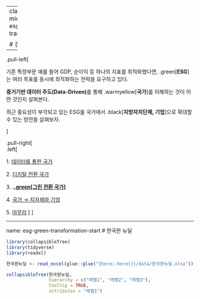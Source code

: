 
---
class: inverse, middle
name: esg-green-transformation

# 강의 개요

----

.pull-left[

기존 특정부문 예를 들어 GDP, 순이익 등 하나의 지표를 최적화했다면, .green[**ESG**]는 여러 목표를 동시에 최적화하는 전략을 요구하고 있다.

**증거기반 데이터 주도(Data-Driven)**를 통해 .warmyellow[**국가**]를 이해하는 것이 어떤 것인지 살펴본다.

최근 중요성이 부각되고 있는 ESG를 국가에서 .black[**지방자치단체, 기업**]으로 확대할 수 있는 방안을 살펴보자. 

]

.pull-right[   
.left[

1\. [데이터를 통한 국가](#esg-country)

2\. [디지털 전환 국가](#esg-digital-country)

3\. **.[.green[그린 전환 국가]](#esg-green-transformation)**

4\. [국가 &rarr; 지자체와 기업](#from-country-to-company)

5\. [마무리](#goodbye) 
]
] <!--end of right-column-->
   
---
name: esg-green-transformation-start
# 한국판 뉴딜 

```r
library(collapsibleTree)
library(tidyverse)
library(readxl)

한국판뉴딜 <- read_excel(glue::glue("{here::here()}/data/한국판뉴딜.xlsx"))

collapsibleTree(한국판뉴딜, 
                hierarchy = c("레벨1", "레벨2", "레벨3"),
                tooltip = TRUE,
                attributes = "레벨1")
```
